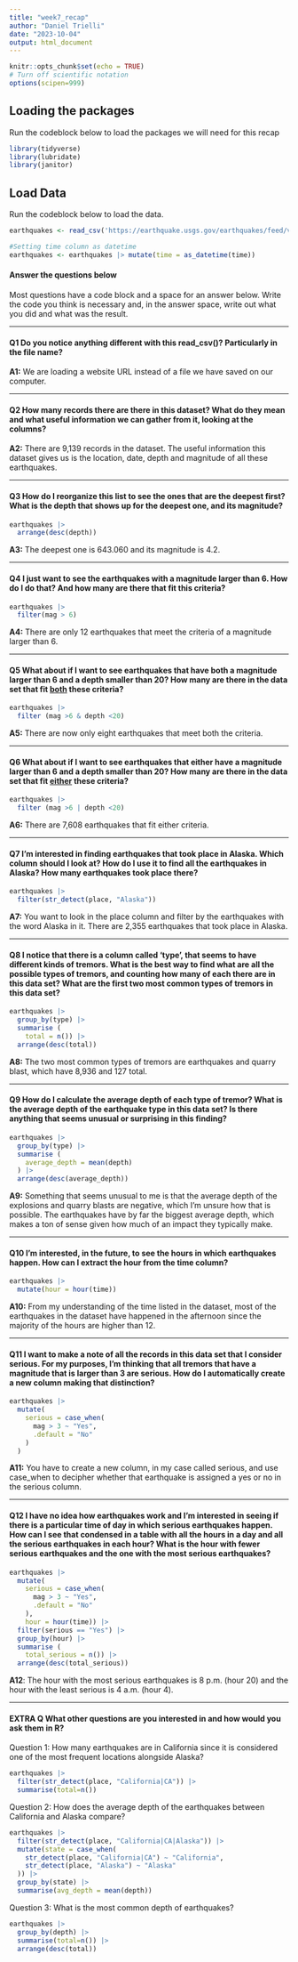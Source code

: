 ```yaml
---
title: "week7_recap"
author: "Daniel Trielli"
date: "2023-10-04"
output: html_document
---
```


```r
knitr::opts_chunk$set(echo = TRUE)
# Turn off scientific notation
options(scipen=999)
```

## Loading the packages

Run the codeblock below to load the packages we will need for this recap

```r
library(tidyverse)
library(lubridate)
library(janitor)
```

## Load Data

Run the codeblock below to load the data.

```r
earthquakes <- read_csv('https://earthquake.usgs.gov/earthquakes/feed/v1.0/summary/all_month.csv')

#Setting time column as datetime
earthquakes <- earthquakes |> mutate(time = as_datetime(time))
```

#### Answer the questions below

Most questions have a code block and a space for an answer below. Write the code you think is necessary and, in the answer space, write out what you did and what was the result.

------------------------------------------------------------------------

#### **Q1** Do you notice anything different with this read_csv()? Particularly in the file name?

**A1:** We are loading a website URL instead of a file we have saved on our computer. 

------------------------------------------------------------------------

#### **Q2** How many records there are there in this dataset? What do they mean and what useful information we can gather from it, looking at the columns?

**A2:** There are 9,139 records in the dataset. The useful information this dataset gives us is the location, date, depth and magnitude of all these earthquakes.

------------------------------------------------------------------------

#### **Q3** How do I reorganize this list to see the ones that are the deepest first? What is the depth that shows up for the deepest one, and its magnitude?

```r
earthquakes |> 
  arrange(desc(depth))
```

**A3:** The deepest one is 643.060 and its magnitude is 4.2.

------------------------------------------------------------------------

#### **Q4** I just want to see the earthquakes with a magnitude larger than 6. How do I do that? And how many are there that fit this criteria?

```r
earthquakes |> 
  filter(mag > 6)
```

**A4:** There are only 12 earthquakes that meet the criteria of a magnitude larger than 6.

------------------------------------------------------------------------

#### **Q5** What about if I want to see earthquakes that have both a magnitude larger than 6 and a depth smaller than 20? How many are there in the data set that fit [both]{.underline} these criteria?

```r
earthquakes |> 
  filter (mag >6 & depth <20)
```

**A5:** There are now only eight earthquakes that meet both the criteria.

------------------------------------------------------------------------

#### **Q6** What about if I want to see earthquakes that either have a magnitude larger than 6 and a depth smaller than 20? How many are there in the data set that fit [either]{.underline} these criteria?

```r
earthquakes |> 
  filter (mag >6 | depth <20)
```

**A6:** There are 7,608 earthquakes that fit either criteria.

------------------------------------------------------------------------

#### **Q7** I'm interested in finding earthquakes that took place in Alaska. Which column should I look at? How do I use it to find all the earthquakes in Alaska? How many earthquakes took place there?

```r
earthquakes |> 
  filter(str_detect(place, "Alaska"))
```

**A7:** You want to look in the place column and filter by the earthquakes with the word Alaska in it. There are 2,355 earthquakes that took place in Alaska. 

------------------------------------------------------------------------

#### **Q8** I notice that there is a column called 'type', that seems to have different kinds of tremors. What is the best way to find what are all the possible types of tremors, and counting how many of each there are in this data set? What are the first two most common types of tremors in this data set?

```r
earthquakes |> 
  group_by(type) |> 
  summarise (
    total = n()) |> 
  arrange(desc(total))
```

**A8:** The two most common types of tremors are earthquakes and quarry blast, which have 8,936 and 127 total.

------------------------------------------------------------------------

#### **Q9** How do I calculate the average depth of each type of tremor? What is the average depth of the earthquake type in this data set? Is there anything that seems unusual or surprising in this finding?

```r
earthquakes |> 
  group_by(type) |> 
  summarise (
    average_depth = mean(depth)
  ) |> 
  arrange(desc(average_depth))
```

**A9:** Something that seems unusual to me is that the average depth of the explosions and quarry blasts are negative, which I'm unsure how that is possible. The earthquakes have by far the biggest average depth, which makes a ton of sense given how much of an impact they typically make.

------------------------------------------------------------------------

#### **Q10** I'm interested, in the future, to see the hours in which earthquakes happen. How can I extract the hour from the time column?

```r
earthquakes |> 
  mutate(hour = hour(time))
```

**A10:** From my understanding of the time listed in the dataset, most of the earthquakes in the dataset have happened in the afternoon since the majority of the hours are higher than 12.

------------------------------------------------------------------------

#### **Q11** I want to make a note of all the records in this data set that I consider serious. For my purposes, I'm thinking that all tremors that have a magnitude that is larger than 3 are serious. How do I automatically create a new column making that distinction?

```r
earthquakes |> 
  mutate(
    serious = case_when(
      mag > 3 ~ "Yes",
      .default = "No"
    )
  )
```

**A11:** You have to create a new column, in my case called serious, and use case_when to decipher whether that earthquake is assigned a yes or no in the serious column.

------------------------------------------------------------------------

#### **Q12** I have no idea how earthquakes work and I'm interested in seeing if there is a particular time of day in which serious earthquakes happen. How can I see that condensed in a table with all the hours in a day and all the serious earthquakes in each hour? What is the hour with fewer serious earthquakes and the one with the most serious earthquakes?

```r
earthquakes |> 
  mutate(
    serious = case_when(
      mag > 3 ~ "Yes",
      .default = "No"
    ), 
    hour = hour(time)) |> 
  filter(serious == "Yes") |> 
  group_by(hour) |> 
  summarise (
    total_serious = n()) |> 
  arrange(desc(total_serious))
```

**A12**: The hour with the most serious earthquakes is 8 p.m. (hour 20) and the hour with the least serious is 4 a.m. (hour 4).

------------------------------------------------------------------------

#### EXTRA Q What other questions are you interested in and how would you ask them in R?
Question 1: How many earthquakes are in California since it is considered one of the most frequent locations alongside Alaska?
```r
earthquakes |> 
  filter(str_detect(place, "California|CA")) |> 
  summarise(total=n())
```
Question 2: How does the average depth of the earthquakes between California and Alaska compare?
```r
earthquakes |> 
  filter(str_detect(place, "California|CA|Alaska")) |> 
  mutate(state = case_when(
    str_detect(place, "California|CA") ~ "California",
    str_detect(place, "Alaska") ~ "Alaska"
  )) |> 
  group_by(state) |> 
  summarise(avg_depth = mean(depth))
```
Question 3: What is the most common depth of earthquakes?
```r
earthquakes |> 
  group_by(depth) |> 
  summarise(total=n()) |> 
  arrange(desc(total))
```
